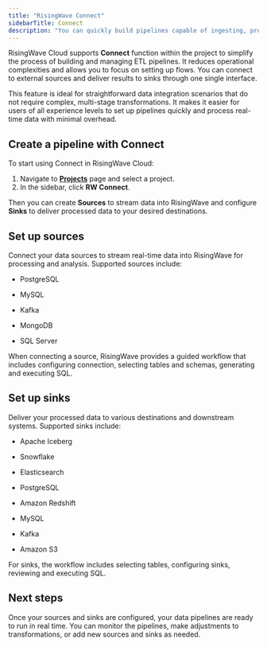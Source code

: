 ```yaml
---
title: "RisingWave Connect"
sidebarTitle: Connect
description: "You can quickly build pipelines capable of ingesting, processing, and delivering real-time data."
---
```


RisingWave Cloud supports **Connect** function within the project to simplify the process of building and managing ETL pipelines. It reduces operational complexities and allows you to focus on setting up flows. You can connect to external sources and deliver results to sinks through one single interface.

This feature is ideal for straightforward data integration scenarios that do not require complex, multi-stage transformations. It makes it easier for users of all experience levels to set up pipelines quickly and process real-time data with minimal overhead.

## Create a pipeline with Connect

To start using Connect in RisingWave Cloud:

1. Navigate to [**Projects**](https://cloud.risingwave.com/project/home/) page and select a project.
2. In the sidebar, click **RW Connect**.

Then you can create **Sources** to stream data into RisingWave and configure **Sinks** to deliver processed data to your desired destinations.

## Set up sources

Connect your data sources to stream real-time data into RisingWave for processing and analysis. Supported sources include:

- PostgreSQL

- MySQL

- Kafka

- MongoDB

- SQL Server

When connecting a source, RisingWave provides a guided workflow that includes configuring connection, selecting tables and schemas, generating and executing SQL.

## Set up sinks

Deliver your processed data to various destinations and downstream systems. Supported sinks include:

- Apache Iceberg

- Snowflake

- Elasticsearch

- PostgreSQL

- Amazon Redshift

- MySQL

- Kafka

- Amazon S3

For sinks, the workflow includes selecting tables, configuring sinks, reviewing and executing SQL.

## Next steps

Once your sources and sinks are configured, your data pipelines are ready to run in real time. You can monitor the pipelines, make adjustments to transformations, or add new sources and sinks as needed.
